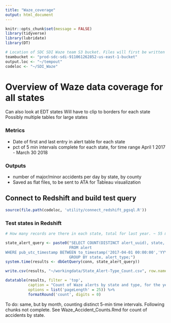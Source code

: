 ```yaml
---
title: "Waze_coverage"
output: html_document
---
```


```r
knitr::opts_chunk$set(message = FALSE)
library(tidyverse) 
library(lubridate)
library(DT)

# Location of SDC SDI Waze team S3 bucket. Files will first be written to a temporary directory in this EC2 instance, then copied to the team bucket.
teambucket <- "prod-sdc-sdi-911061262852-us-east-1-bucket"
output.loc <- "~/tempout"
codeloc <- "~/SDI_Waze"
```

# Overview of Waze data coverage for all states

Can also look at EDT states
Will have to clip to borders for each state
Possibly multiple tables for large states

### Metrics
- Date of first and last entry in alert table for each state
- pct of 5 min intervals complete for each state, for time range April 1 2017 - March 30 2018

### Outputs

- number of major/minor accidents per day by state, by county
- Saved as flat files, to be sent to ATA for Tableau visualization

## Connect to Redshift and build test query
```r
source(file.path(codeloc, 'utility/connect_redshift_pgsql.R'))
```

### Test states in Redshift
```r
# How many records are there in each state, total for last year. ~ 55 min

state_alert_query <- paste0("SELECT COUNT(DISTINCT alert_uuid), state, alert_type
                            FROM alert 
WHERE pub_utc_timestamp BETWEEN to_timestamp('2017-04-01 00:00:00','YYYY-MM-DD HH24:MI:SS') AND to_timestamp('2018-03-30 23:59:59','YYYY-MM-DD HH24:MI:SS')
                            GROUP BY state, alert_type;")
system.time(results <- dbGetQuery(conn, state_alert_query))

write.csv(results, "~/workingdata/State_Alert-Type_Count.csv", row.names= F)
```

```r
datatable(results, filter = 'top', 
          caption = "Count of Waze alerts by state and type, for the year from 2017-04-01 to 2018-03-30",
          options = list('pageLength' = 25)) %>%
          formatRound('count', digits = 0)
```

To do: same, but by month, counting distinct 5-min time intervals. Following chunks not complete. See Waze_Accident_Counts.Rmd for count of accidents by state.


  
  